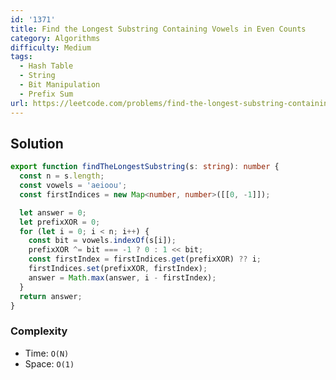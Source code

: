 ```yaml
---
id: '1371'
title: Find the Longest Substring Containing Vowels in Even Counts
category: Algorithms
difficulty: Medium
tags:
  - Hash Table
  - String
  - Bit Manipulation
  - Prefix Sum
url: https://leetcode.com/problems/find-the-longest-substring-containing-vowels-in-even-counts
---
```


## Solution

```typescript filename="solution.ts" copy
export function findTheLongestSubstring(s: string): number {
  const n = s.length;
  const vowels = 'aeioou';
  const firstIndices = new Map<number, number>([[0, -1]]);

  let answer = 0;
  let prefixXOR = 0;
  for (let i = 0; i < n; i++) {
    const bit = vowels.indexOf(s[i]);
    prefixXOR ^= bit === -1 ? 0 : 1 << bit;
    const firstIndex = firstIndices.get(prefixXOR) ?? i;
    firstIndices.set(prefixXOR, firstIndex);
    answer = Math.max(answer, i - firstIndex);
  }
  return answer;
}
```

### Complexity

- Time: `O(N)`
- Space: `O(1)`
